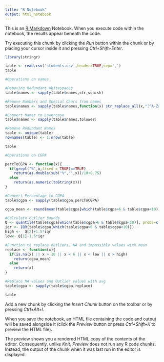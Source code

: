 ```yaml
---
title: "R Notebook"
output: html_notebook
---
```


This is an [R Markdown](http://rmarkdown.rstudio.com) Notebook. When you execute code within the notebook, the results appear beneath the code. 

Try executing this chunk by clicking the *Run* button within the chunk or by placing your cursor inside it and pressing *Ctrl+Shift+Enter*. 

```r
library(stringr)
```

```r
table <- read.csv('students.csv',header=TRUE,sep=',')
table
```

```r
#Operations on names

#Removing Redundant Whitespaces
table$names <- sapply(table$names,str_squish)

#Remove Numbers and Special Chars from names
table$names <- sapply(table$names,function(x) str_replace_all(x,"[^A-Za-z\\s]",""))

#Convert Names to Lowercase
table$names <- sapply(table$names,tolower)

#Remove Redundant Names
table <- unique(table)
rownames(table) <- 1:nrow(table)

table
```

```r
#Operations on CGPA

percToCGPA <- function(x){
  if(grepl("%",x,fixed = TRUE)==TRUE)
    return(as.double(sub("%","",x))/10+0.75)
  else
    return(as.numeric(toString(x)))
}

#Convert Percentage to CGPA
table$cgpa <- sapply(table$cgpa,percToCGPA)

cgpa_mean <- round(mean(table$cgpa[which(table$cgpa>6 & table$cgpa<10)]),digits = 2)

#Calculate outlier bounds
Q <- quantile(table$cgpa[which(table$cgpa>6 & table$cgpa<10)], probs=c(.25, .75), na.rm = FALSE)
iqr <- IQR(table$cgpa[which(table$cgpa>6 & table$cgpa<10)])
high <-  Q[2]+1.5*iqr
low<- Q[1]-1.5*iqr 

#Function to replace outliers, NA and impossible values with mean
replace <- function(x){
  if(is.na(x) || x > 10 || x < 6 || x < low || x > high)
    return(cgpa_mean)
  else
    return(x)
}

#Replace NA values and Outlier values with avg
table$cgpa <- sapply(table$cgpa,replace)

table
```

Add a new chunk by clicking the *Insert Chunk* button on the toolbar or by pressing *Ctrl+Alt+I*.

When you save the notebook, an HTML file containing the code and output will be saved alongside it (click the *Preview* button or press *Ctrl+Shift+K* to preview the HTML file).

The preview shows you a rendered HTML copy of the contents of the editor. Consequently, unlike *Knit*, *Preview* does not run any R code chunks. Instead, the output of the chunk when it was last run in the editor is displayed.
